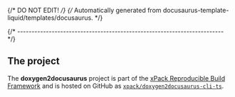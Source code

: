 {/* DO NOT EDIT! */}
{/* Automatically generated from docusaurus-template-liquid/templates/docusaurus. */}

{/* ------------------------------------------------------------------------ */}

## The project

The **doxygen2docusaurus** project is part of the
[xPack Reproducible Build Framework](https://xpack.github.io)
and is hosted on GitHub as
[`xpack/doxygen2docusaurus-cli-ts`](https://github.com/xpack/doxygen2docusaurus-cli-ts/).
